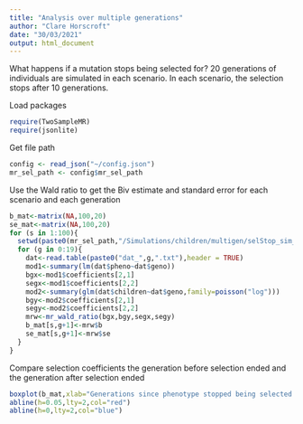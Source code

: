 ```yaml
---
title: "Analysis over multiple generations"
author: "Clare Horscroft"
date: "30/03/2021"
output: html_document
---
```


What happens if a mutation stops being selected for? 20 generations of individuals are simulated in each scenario. In each scenario, the selection stops after 10 generations.

Load packages
```r
require(TwoSampleMR)
require(jsonlite)
```

Get file path
```r
config <- read_json("~/config.json")
mr_sel_path <- config$mr_sel_path
```

Use the Wald ratio to get the Biv estimate and standard error for each scenario and each generation
```r

b_mat<-matrix(NA,100,20)
se_mat<-matrix(NA,100,20)
for (s in 1:100){
  setwd(paste0(mr_sel_path,"/Simulations/children/multigen/selStop_sim_",s))
  for (g in 0:19){
    dat<-read.table(paste0("dat_",g,".txt"),header = TRUE)
    mod1<-summary(lm(dat$pheno~dat$geno))
    bgx<-mod1$coefficients[2,1]
    segx<-mod1$coefficients[2,2]
    mod2<-summary(glm(dat$children~dat$geno,family=poisson("log")))
    bgy<-mod2$coefficients[2,1]
    segy<-mod2$coefficients[2,2]
    mrw<-mr_wald_ratio(bgx,bgy,segx,segy)
    b_mat[s,g+1]<-mrw$b
    se_mat[s,g+1]<-mrw$se
  }
}
```

Compare selection coefficients the generation before selection ended and the generation after selection ended

```r
boxplot(b_mat,xlab="Generations since phenotype stopped being selected for",ylab="Estimated selection strength")
abline(h=0.05,lty=2,col="red")
abline(h=0,lty=2,col="blue")
```